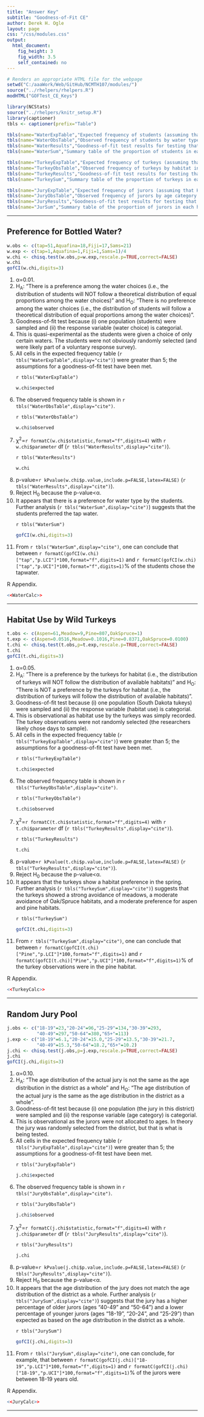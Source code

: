```yaml
---
title: "Answer Key"
subtitle: "Goodness-of-Fit CE"
author: Derek H. Ogle
layout: page
css: "/css/modules.css"
output:
  html_document:
    fig_height: 3
    fig_width: 3.5
    self_contained: no
---
```


```r
# Renders an appropriate HTML file for the webpage
setwd("C:/aaaWork/Web/GitHub/NCMTH107/modules/")
source("../rhelpers/rhelpers.R")
modHTML("GOFTest_CE_Keys")
```

```r
library(NCStats)
source("../rhelpers/knitr_setup.R")
library(captioner)
tbls <- captioner(prefix="Table")

tbls(name="WaterExpTable","Expected frequency of students (assuming that Ho is true) by water type choice.")
tbls(name="WaterObsTable","Observed frequency of students by water type choice.")
tbls(name="WaterResults","Goodness-of-fit test results for testing that the distribution of students was the same among water type choices.")
tbls(name="WaterSum","Summary table of the proportion of students in each water type choice, with 95% confidence intervals and expected proportions from the goodness-of-fit test.")

tbls(name="TurkeyExpTable","Expected frequency of turkeys (assuming that Ho is true) by habitat in the spring.")
tbls(name="TurkeyObsTable","Observed frequency of turkeys by habitat in the spring.")
tbls(name="TurkeyResults","Goodness-of-fit test results for testing that the distribution of turkeys in the spring is the same as the disribution of available habitats.")
tbls(name="TurkeySum","Summary table of the proportion of turkeys in each habitat type, with 95% confidence intervals and expected proportions from the goodness-of-fit test.")

tbls(name="JuryExpTable","Expected frequency of jurors (assuming that Ho is true) by age category.")
tbls(name="JuryObsTable","Observed frequency of jurors by age category.")
tbls(name="JuryResults","Goodness-of-fit test results for testing that the distribution of jurors by age category matched the distribution in the district as a whole.")
tbls(name="JurSum","Summary table of the proportion of jurors in each habitat type, with 95% confidence intervals and expected proportions from the goodness-of-fit test.")

```

----

## Preference for Bottled Water?

```r
w.obs <- c(tap=51,Aquafina=18,Fiji=17,Sams=21)
w.exp <- c(tap=1,Aquafina=1,Fiji=1,Sams=1)/4
w.chi <- chisq.test(w.obs,p=w.exp,rescale.p=TRUE,correct=FALSE)
w.chi
gofCI(w.chi,digits=3)
```

<ol>
<li>&alpha;=0.01.</li>
<li>H<sub>A</sub>: "There is a preference among the water choices (i.e., the distribution of students will NOT follow a theoretical distribution of equal proportions among the water choices)" and H<sub>O</sub>: "There is no preference among the water choices (i.e., the distribution of students will follow a theoretical distribution of equal proportions among the water choices)".</li>
<li>Goodness-of-fit test because (i) one population (students) were sampled and (ii) the response variable (water choice) is categorial.</li>
<li>This is quasi-experimental as the students were given a choice of only certain waters.  The students were not obviously randomly selected (and were likely part of a voluntary response survey).</li>
<li>All cells in the expected frequency table (`r tbls("WaterExpTable",display="cite")`) were greater than 5; the assumptions for a goodness-of-fit test have been met.</li>

`r tbls("WaterExpTable")`

```r
w.chi$expected
```

<li>The observed frequency table is shown in `r tbls("WaterObsTable",display="cite")`.</li>

`r tbls("WaterObsTable")`

```r
w.chi$observed
```

<li>&chi;<sup>2</sup>=`r formatC(w.chi$statistic,format="f",digits=4)` with `r w.chi$parameter` df (`r tbls("WaterResults",display="cite")`).</li>

`r tbls("WaterResults")`

```r
w.chi
```

<li>p-value=`r kPvalue(w.chi$p.value,include.p=FALSE,latex=FALSE)` (`r tbls("WaterResults",display="cite")`).</li>
<li>Reject H<sub>0</sub> because the p-value&lt;&alpha;.</li>
<li>It appears that there is a preference for water type by the students.  Further analysis (`r tbls("WaterSum",display="cite")`) suggests that the students preferred the tap water.</li>

`r tbls("WaterSum")`

```r
gofCI(w.chi,digits=3)
```

<li>From `r tbls("WaterSum",display="cite")`, one can conclude that between `r formatC(gofCI(w.chi)["tap","p.LCI"]*100,format="f",digits=1)` and  `r formatC(gofCI(w.chi)["tap","p.UCI"]*100,format="f",digits=1)`% of the students chose the tapwater.</li>
</ol>

R Appendix.
```r
<<WaterCalc>>
```

----

## Habitat Use by Wild Turkeys

```r
t.obs <- c(Aspen=61,Meadow=9,Pine=807,OakSpruce=1)
t.exp <- c(Aspen=0.0516,Meadow=0.1016,Pine=0.8371,OakSpruce=0.0100)
t.chi <- chisq.test(t.obs,p=t.exp,rescale.p=TRUE,correct=FALSE)
t.chi
gofCI(t.chi,digits=3)
```

<ol>
<li>&alpha;=0.05.</li>
<li>H<sub>A</sub>: "There is a preference by the turkeys for habitat (i.e., the distribution of turkeys will NOT follow the distribution of available habitats)" and H<sub>O</sub>: "There is NOT a preference by the turkeys for habitat (i.e., the distribution of turkeys will follow the distribution of available habitats)".</li>
<li>Goodness-of-fit test because (i) one population (South Dakota tukeys) were sampled and (ii) the response variable (habitat use) is categorial.</li>
<li>This is observational as habitat use by the turkeys was simply recorded.  The turkey observations were not randomly selected (the researchers likely chose days to sample).</li>
<li>All cells in the expected frequency table (`r tbls("TurkeyExpTable",display="cite")`) were greater than 5; the assumptions for a goodness-of-fit test have been met.</li>

`r tbls("TurkeyExpTable")`

```r
t.chi$expected
```

<li>The observed frequency table is shown in `r tbls("TurkeyObsTable",display="cite")`.</li>

`r tbls("TurkeyObsTable")`

```r
t.chi$observed
```

<li>&chi;<sup>2</sup>=`r formatC(t.chi$statistic,format="f",digits=4)` with `r t.chi$parameter` df (`r tbls("TurkeyResults",display="cite")`).</li>

`r tbls("TurkeyResults")`

```r
t.chi
```

<li>p-value=`r kPvalue(t.chi$p.value,include.p=FALSE,latex=FALSE)` (`r tbls("TurkeyResults",display="cite")`).</li>
<li>Reject H<sub>0</sub> because the p-value&lt;&alpha;.</li>
<li>It appears that the turkeys show a habitat preference in the spring.  Further analysis (`r tbls("TurkeySum",display="cite")`) suggests that the turkeys showed a strong avoidance of meadows, a moderate avoidance of Oak/Spruce habitats, and a moderate preference for aspen and pine habitats.</li>

`r tbls("TurkeySum")`

```r
gofCI(t.chi,digits=3)
```

<li>From `r tbls("TurkeySum",display="cite")`, one can conclude that between `r formatC(gofCI(t.chi)["Pine","p.LCI"]*100,format="f",digits=1)` and `r formatC(gofCI(t.chi)["Pine","p.UCI"]*100,format="f",digits=1)`% of the turkey observations were in the pine habitat.</li>
</ol>

R Appendix.
```r
<<TurkeyCalc>>
```

----

## Random Jury Pool

```r
j.obs <- c("18-19"=23,"20-24"=96,"25-29"=134,"30-39"=293,
           "40-49"=297,"50-64"=380,"65+"=113)
j.exp <- c("18-19"=6.1,"20-24"=15.0,"25-29"=13.5,"30-39"=21.7,
           "40-49"=15.3,"50-64"=18.2,"65+"=10.2)
j.chi <- chisq.test(j.obs,p=j.exp,rescale.p=TRUE,correct=FALSE)
j.chi
gofCI(j.chi,digits=3)
```

<ol>
<li>&alpha;=0.10.</li>
<li>H<sub>A</sub>: "The age distribution of the actual jury is not the same as the age distribution in the district as a whole" and H<sub>O</sub>: "The age distribution of the actual jury is the same as the age distribution in the district as a whole".</li>
<li>Goodness-of-fit test because (i) one population (the jury in this district) were sampled and (ii) the response variable (age category) is categorial.</li>
<li>This is observational as the jurors were not allocated to ages.  In theory the jury was randomly selected from the district, but that is what is being tested.</li>
<li>All cells in the expected frequency table (`r tbls("JuryExpTable",display="cite")`) were greater than 5; the assumptions for a goodness-of-fit test have been met.</li>

`r tbls("JuryExpTable")`

```r
j.chi$expected
```

<li>The observed frequency table is shown in `r tbls("JuryObsTable",display="cite")`.</li>

`r tbls("JuryObsTable")`

```r
j.chi$observed
```

<li>&chi;<sup>2</sup>=`r formatC(j.chi$statistic,format="f",digits=4)` with `r j.chi$parameter` df (`r tbls("JuryResults",display="cite")`).</li>

`r tbls("JuryResults")`

```r
j.chi
```

<li>p-value=`r kPvalue(j.chi$p.value,include.p=FALSE,latex=FALSE)` (`r tbls("JuryResults",display="cite")`).</li>
<li>Reject H<sub>0</sub> because the p-value&lt;&alpha;.</li>
<li>It appears that the age distribution of the jury does not match the age distribution of the district as a whole.  Further analysis (`r tbls("JurySum",display="cite")`) suggests that the jury has a higher percentage of older jurors (ages "40-49" and "50-64") and a lower percentage of younger jurors (ages "18-19", "20-24", and "25-29") than expected as based on the age distribution in the district as a whole.</li>

`r tbls("JurySum")`

```r
gofCI(j.chi,digits=3)
```

<li>From `r tbls("JurySum",display="cite")`, one can conclude, for example, that between `r formatC(gofCI(j.chi)["18-19","p.LCI"]*100,format="f",digits=1)` and `r formatC(gofCI(j.chi)["18-19","p.UCI"]*100,format="f",digits=1)`% of the jurors were between 18-19 years old.</li>
</ol>

R Appendix.
```r
<<JuryCalc>>
```

----
